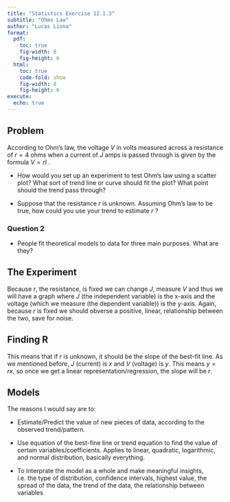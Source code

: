 ```yaml
---
title: "Statistics Exercise 12.1.3"
subtitle: "Ohms Law"
author: "Lucas Liona"
format:
  pdf:
    toc: true
    fig-width: 8
    fig-height: 6
  html:
    toc: true
    code-fold: show
    fig-width: 8
    fig-height: 6
execute:
  echo: true
---
```



## Problem

According to Ohm's law, the voltage $V$ in volts measured across a resistance of $r = 4$ ohms
when a current of $J$ amps is passed through is given by the formula $V = rI$ .

- How would you set up an experiment to test Ohm's law using a scatter plot? What sort
of trend line or curve should fit the plot? What point should the trend pass through?

- Suppose that the resistance $r$ is unknown. Assuming Ohm's law to be true, how could
you use your trend to estimate $r$ ?

### Question 2

- People fit theoretical models to data for three main purposes. What are they?

## The Experiment 

Because $r$, the resistance, is fixed we can change $J$, measure $V$ and thus we will have a graph where $J$ (the independent variable) is the x-axis and the voltage (which we measure (the dependent variable)) is the y-axis. Again, because $r$ is fixed we should obverse a positive, linear, relationship between the two, save for noise. 

## Finding R

This means that if $r$ is unknown, it should be the slope of the best-fit line. As we mentioned before, $J$ (current) is $x$ and $V$ (voltage) is $y$. This means $y = rx$, so once we get a linear representation/regression, the slope will be $r$. 

## Models

The reasons I would say are to:

- Estimate/Predict the value of new pieces of data, according to the observed trend/pattern.

- Use equation of the best-fine line or trend equation to find the value of certain variables/coefficients. Applies to linear, quadratic, logarithmic, and normal distribution, basically everything.

- To interprate the model as a whole and make meaningful insights, i.e. the type of distribution, confidence intervals, highest value, the spread of the data, the trend of the data, the relationship between variables
